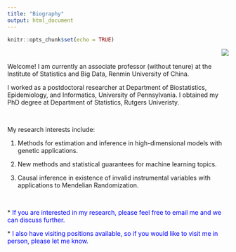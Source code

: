 ```yaml
---
title: "Biography"
output: html_document
---
```


```r
knitr::opts_chunk$set(echo = TRUE)
```


<img align="right" scale=0.45 src="me2.jpg">

&nbsp;

Welcome! I am currently an associate professor (without tenure) at the Institute of Statistics and Big Data, Renmin University of China.

I worked as a postdoctoral researcher at Department of Biostatistics, Epidemiology, and Informatics, University of Pennsylvania. I obtained my PhD degree at Department of Statistics, Rutgers Univeristy.

&nbsp;
&nbsp;

My research interests include:

1. Methods for estimation and inference in high-dimensional models with genetic applications. 

2. New methods and statistical guarantees for machine learning topics.

3. Causal inference in existence of invalid instrumental variables with applications to Mendelian Randomization.

&nbsp;
&nbsp;

\* <span style="color:blue"> If you are interested in my research, please feel free to email me and we can discuss further. </span>

\* <span style="color:blue"> I also have visiting positions available, so if you would like to visit me in person, please let me know. </span>

